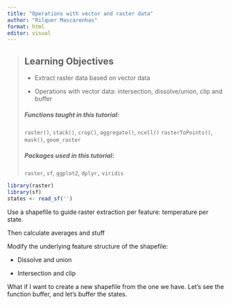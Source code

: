 ```yaml
---
title: "Operations with vector and raster data"
author: "Rilquer Mascarenhas"
format: html
editor: visual
---
```


> ## Learning Objectives
>
> -   Extract raster data based on vector data
>
> -   Operations with vector data: intersection, dissolve/union, clip and buffer
>
> ##### Functions taught in this tutorial:
>
> `raster()`, `stack()`, `crop()`, `aggregate()`, `ncell()` `rasterToPoints()`, `mask()`, `geom_raster`
>
> ##### Packages used in this tutorial:
>
> `raster`, `sf`, `ggplot2`, `dplyr,` `viridis`

```r
library(raster)
library(sf)
states <- read_sf('')
```

Use a shapefile to guide raster extraction per feature: temperature per state.

Then calculate averages and stuff

Modify the underlying feature structure of the shapefile:

-   Dissolve and union

-   Intersection and clip

What if I want to create a new shapefile from the one we have. Let's see the function buffer, and let's buffer the states.
